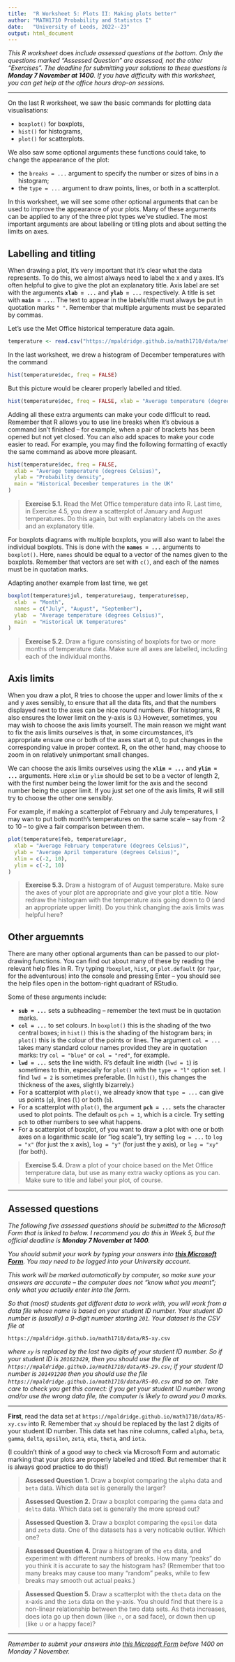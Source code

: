 ```yaml
---
title:  "R Worksheet 5: Plots II: Making plots better"
author: "MATH1710 Probability and Statistcs I"
date:   "University of Leeds, 2022--23"
output: html_document
---
```


*This R worksheet* does *include assessed questions at the bottom. Only the questions marked "Assessed Question" are assessed, not the other "Exercises". The deadline for submitting your solutions to these questions is **Monday 7 November at 1400**. If you have difficulty with this worksheet, you can get help at the office hours drop-on sessions.*

------------------------------------------------------------------------

On the last R worksheet, we saw the basic commands for plotting data visualisations:

* `boxplot()` for boxplots,
* `hist()` for histograms,
* `plot()` for scatterplots.

We also saw some optional arguments these functions could take, to change the appearance of the plot:

* the `breaks = ...` argument to specify the number or sizes of bins in a histogram;
* the `type = ...` argument to draw points, lines, or both in a scatterplot.

In this worksheet, we will see some other optional arguments that can be used to improve the appearance of your plots. Many of these arguments can be applied to any of the three plot types we've studied. The most important arguments are about labelling or titling plots and about setting the limits on axes.

## Labelling and titling

When drawing a plot, it's very important that it's clear what the data represents. To do this, we almost always need to label the x and y axes. It's often helpful to give to give the plot an explanatory title. Axis label are set with the arguments **`xlab = ...`** and **`ylab = ...`** respectively. A title is set with **`main = ...`**. The text to appear in the labels/title must always be put in quotation marks `" "`. Remember that multiple arguments must be separated by commas.

Let's use the Met Office historical temperature data again.

```r
temperature <- read.csv("https://mpaldridge.github.io/math1710/data/met-office.csv")
```

In the last worksheet, we drew a histogram of December temperatures with the command

```r
hist(temperature$dec, freq = FALSE)
```

But this picture would be clearer properly labelled and titled.

```r
hist(temperature$dec, freq = FALSE, xlab = "Average temperature (degrees Celsius)", ylab = "Probability density", main = "Historical December temperatures in the UK")
```

Adding all these extra arguments can make your code difficult to read. Remember that R allows you to use line breaks when it's obvious a command isn't finished -- for example, when a pair of brackets has been opened but not yet closed. You can also add spaces to make your code easier to read. For example, you may find the following formatting of exactly the same command as above more pleasant.

```r
hist(temperature$dec, freq = FALSE,
  xlab = "Average temperature (degrees Celsius)",
  ylab = "Probability density",
  main = "Historical December temperatures in the UK"
)
```

> **Exercise 5.1.** Read the Met Office temperature data into R. Last time, in Exercise 4.5, you drew a scatterplot of January and August temperatures. Do this again, but with explanatory labels on the axes and an explanatory title.

For boxplots diagrams with multiple boxplots, you will also want to label the individual boxplots. This is done with the **`names = ...`** arguments to `boxplot()`. Here, `names` should be equal to a vector of the names given to the boxplots. Remember that vectors are set with `c()`, and each of the names must be in quotation marks.

Adapting another example from last time, we get

```r
boxplot(temperature$jul, temperature$aug, temperature$sep,
  xlab  = "Month",
  names = c("July", "August", "September"),
  ylab  = "Average temperature (degrees Celsius)",
  main  = "Historical UK temperatures"
)
```

> **Exercise 5.2.** Draw a figure consisting of boxplots for two or more months of temperature data. Make sure all axes are labelled, including each of the individual months.

## Axis limits

When you draw a plot, R tries to choose the upper and lower limits of the x and y axes sensibly, to ensure that all the data fits, and that the numbers displayed next to the axes can be nice round numbers. (For histograms, R also ensures the lower limit on the y-axis is 0.) However, sometimes, you may wish to choose the axis limits yourself. The main reason we might want to fix the axis limits ourselves is that, in some circumstances, it's appropriate ensure one or both of the axes start at 0, to put changes in the corresponding value in proper context. R, on the other hand, may choose to zoom in on relatively unimportant small changes.

We can choose the axis limits ourselves using the **`xlim = ...`** and **`ylim = ...`** arguments. Here `xlim` or `ylim` should be set to be a vector of length 2, with the first number being the lower limit for the axis and the second number being the upper limit. If you just set one of the axis limits, R will still try to choose the other one sensibly.

For example, if making a scatterplot of February and July temperatures, I may wan to put both month's temperatures on the same scale -- say from -2 to 10 -- to give a fair comparison between them.

```r
plot(temperature$feb, temperature$apr,
  xlab = "Average February temperature (degrees Celsius)",
  ylab = "Average April temperature (degrees Celsius)",
  xlim = c(-2, 10),
  ylim = c(-2, 10)
)
```

> **Exercise 5.3.** Draw a histogram of of August temperature. Make sure the axes of your plot are appropriate and give your plot a title.  Now redraw the histogram with the temperature axis going down to 0 (and an appropriate upper limit). Do you think changing the axis limits was helpful here?

## Other arguemnts

There are many other optional arguments than can be passed to our plot-drawing functions. You can find out about many of these by reading the relevant help files in R. Try typing `?boxplot`, `hist`, or `plot.default` (or `?par`, for the adventurous) into the console and pressing Enter -- you should see the help files open in the bottom-right quadrant of RStudio.

Some of these arguments include:

* **`sub = ...`** sets a subheading -- remember the text must be in quotation marks.
* **`col = ...`** to set colours. In `boxplot()` this is the shading of the two central boxes; in `hist()` this is the shading of the histogram bars; in `plot()` this is the colour of the points or lines. The argument `col = ...` takes many standard colour names provided they are in quotation marks: try `col = "blue"` or `col = "red"`, for example.
* **`lwd = ...`** sets the line width. R's default line width (`lwd = 1`) is sometimes to thin, especially for `plot()` with the `type = "l"` option set. I find `lwd = 2` is sometimes preferable. (In `hist()`, this changes the thickness of the axes, slightly bizarrely.)
* For a scatterplot with `plot()`, we already know that `type = ...` can give us points (`p`), lines (`l`) or both (`b`).
* For a scatterplot with `plot()`, the argument **``pch = ...``** sets the character used to plot points. The default os `pch = 1`, which is a circle. Try setting `pch` to other numbers to see what happens.
* For a scatterplot of boxplot, of you want to draw a plot with one or both axes on a logarithmic scale (or "log scale"), try setting `log = ...` to `log = "x"` (for just the x axis), `log = "y"` (for just the y axis), or `log = "xy"` (for both).

> **Exercise 5.4.** Draw a plot of your choice based on the Met Office temperature data, but use as many extra wacky options as you can. Make sure to title and label your plot, of course.



---

## Assessed questions

*The following five assessed questions should be submitted to the Microsoft Form that is linked to below. I recommend you do this in Week 5, but the official deadline is **Monday 7 November at 1400**.*

*You should submit your work by typing your answers into [**this Microsoft Form**](https://forms.office.com/Pages/ResponsePage.aspx?id=qO3qvR3IzkWGPlIypTW3ywARQdZlKXRHsLcXi_ngX8NURUJBT080Mks5NkVNRzhMQldDMFBLNUkxVy4u). You may need to be logged into your University account.*

*This work will be marked automatically by computer, so make sure your answers are accurate -- the computer does not "know what you meant"; only what you actually enter into the form.*

*So that (most) students get different data to work with, you will work from a data file whose name is based on your student ID number. Your student ID number is (usually) a 9-digit number starting `201`. Your dataset is the CSV file at*

```
https://mpaldridge.github.io/math1710/data/R5-xy.csv
```

*where `xy` is replaced by the last two digits of your student ID number. So if your student ID is `201623429`, then you should use the file at `https://mpaldridge.github.io/math1710/data/R5-29.csv`; if your student ID number is `201491200` then you should use the file `https://mpaldridge.github.io/math1710/data/R5-00.csv` and so on. Take care to check you get this correct: if you get your student ID number wrong and/or use the wrong data file, the computer is likely to award you 0 marks.*

---

**First**, read  the data set at `https://mpaldridge.github.io/math1710/data/R5-xy.csv` into R. Remember that `xy` should be replaced by the last 2 digits of your student ID number. This data set has nine columns, called `alpha`, `beta`, `gamma`, `delta`, `epsilon`, `zeta`, `eta`, `theta`, and `iota`.

(I couldn't think of a good way to check via Microsoft Form and automatic marking that your plots are properly labelled and titled. But remember that it is always good practice to do this!)

> **Assessed Question 1.** Draw a boxplot comparing the `alpha` data and `beta` data. Which data set is generally the larger?

> **Assessed Question 2.** Draw a boxplot comparing the `gamma` data and `delta` data. Which data set is generally the more spread out?

> **Assessed Question 3.** Draw a boxplot comparing the `epsilon` data and `zeta` data. One of the datasets has a very noticable outlier. Which one?

> **Assessed Question 4.** Draw a histogram of the `eta` data, and experiment with different numbers of breaks. How many "peaks" do you think it is accurate to say the histogram has? (Remember that too many breaks may cause too many "random" peaks, while to few breaks may smooth out actual peaks.)

> **Assessed Question 5.** Draw a scatterplot with the `theta` data on the x-axis and the `iota` data on the y-axis. You should find that there is a non-linear relationship between the two data sets. As theta increases, does iota go up then down (like $\cap$, or a sad face), or down then up (like $\cup$ or a happy face)?

---

*Remember to submit your answers into  [this Microsoft Form](https://forms.office.com/Pages/ResponsePage.aspx?id=qO3qvR3IzkWGPlIypTW3ywARQdZlKXRHsLcXi_ngX8NURUJBT080Mks5NkVNRzhMQldDMFBLNUkxVy4u) before 1400 on Monday 7 November.*